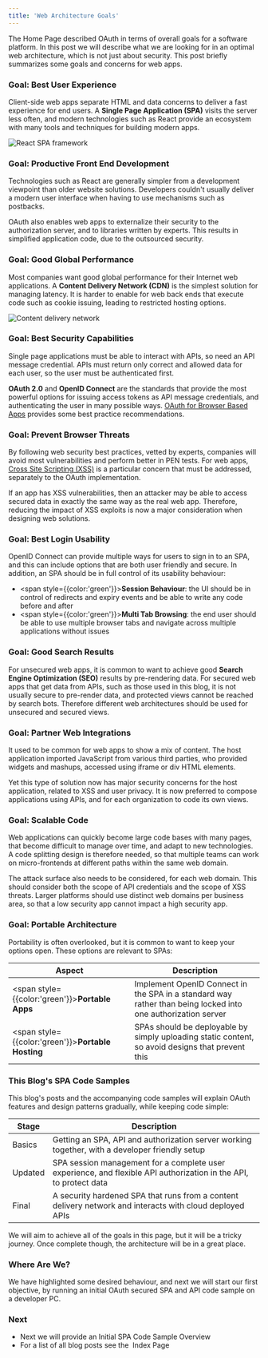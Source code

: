 ```yaml
---
title: 'Web Architecture Goals'
---
```


The <Link href='/'>Home Page</Link> described OAuth in terms of overall goals for a software platform. In this post we will describe what we are looking for in an optimal web architecture, which is not just about security. This post briefly summarizes some goals and concerns for web apps.

### Goal: Best User Experience

Client-side web apps separate HTML and data concerns to deliver a fast experience for end users. A **Single Page Application (SPA)** visits the server less often, and modern technologies such as React provide an ecosystem with many tools and techniques for building modern apps.

![React SPA framework](/images/10/react.jpg)

### Goal: Productive Front End Development

Technologies such as React are generally simpler from a development viewpoint than older website solutions. Developers couldn't usually deliver a modern user interface when having to use mechanisms such as postbacks.

OAuth also enables web apps to externalize their security to the authorization server, and to libraries written by experts. This results in simplified application code, due to the outsourced security.

### Goal: Good Global Performance

Most companies want good global performance for their Internet web applications. A **Content Delivery Network (CDN)** is the simplest solution for managing latency. It is harder to enable for web back ends that execute code such as cookie issuing, leading to restricted hosting options.

![Content delivery network](/images/10/cdn.jpg)

### Goal: Best Security Capabilities

Single page applications must be able to interact with APIs, so need an API message credential. APIs must return only correct and allowed data for each user, so the user must be authenticated first.

**OAuth 2.0** and **OpenID Connect** are the standards that provide the most powerful options for issuing access tokens as API message credentials, and authenticating the user in many possible ways. [OAuth for Browser Based Apps](https://datatracker.ietf.org/doc/html/draft-ietf-oauth-browser-based-apps) provides some best practice recommendations.

### Goal: Prevent Browser Threats

By following web security best practices, vetted by experts, companies will avoid most vulnerabilities and perform better in PEN tests. For web apps, [Cross Site Scripting (XSS)](https://owasp.org/www-community/attacks/xss/a) is a particular concern that must be addressed, separately to the OAuth implementation.

If an app has XSS vulnerabilities, then an attacker may be able to access secured data in exactly the same way as the real web app. Therefore, reducing the impact of XSS exploits is now a major consideration when designing web solutions.

### Goal: Best Login Usability

OpenID Connect can provide multiple ways for users to sign in to an SPA, and this can include options that are both user friendly and secure. In addition, an SPA should be in full control of its usability behaviour:

- <span style={{color:'green'}}>**Session Behaviour**</span>: the UI should be in control of redirects and expiry events and be able to write any code before and after
- <span style={{color:'green'}}>**Multi Tab Browsing**</span>: the end user should be able to use multiple browser tabs and navigate across multiple applications without issues

### Goal: Good Search Results

For unsecured web apps, it is common to want to achieve good **Search Engine Optimization (SEO)** results by pre-rendering data. For secured web apps that get data from APIs, such as those used in this blog, it is not usually secure to pre-render data, and protected views cannot be reached by search bots. Therefore different web architectures should be used for unsecured and secured views.

### Goal: Partner Web Integrations

It used to be common for web apps to show a mix of content. The host application imported JavaScript from various third parties, who provided widgets and mashups, accessed using iframe or div HTML elements.

Yet this type of solution now has major security concerns for the host application, related to XSS and user privacy. It is now preferred to compose applications using APIs, and for each organization to code its own views.

### Goal: Scalable Code

Web applications can quickly become large code bases with many pages, that become difficult to manage over time, and adapt to new technologies. A code splitting design is therefore needed, so that multiple teams can work on micro-frontends at different paths within the same web domain.

The attack surface also needs to be considered, for each web domain. This should consider both the scope of API credentials and the scope of XSS threats. Larger platforms should use distinct web domains per business area, so that a low security app cannot impact a high security app.

### Goal: Portable Architecture

Portability is often overlooked, but it is common to want to keep your options open. These options are relevant to SPAs:

| Aspect | Description |
| ------ | ----------- |
| <span style={{color:'green'}}>**Portable Apps**</span> | Implement OpenID Connect in the SPA in a standard way rather than being locked into one authorization server |
| <span style={{color:'green'}}>**Portable Hosting**</span> | SPAs should be deployable by simply uploading static content, so avoid designs that prevent this |

### This Blog's SPA Code Samples

This blog's posts and the accompanying code samples will explain OAuth features and design patterns gradually, while keeping code simple:

| Stage | Description |
| ----- | ----------- |
| <Link href='/posts/basicspa-overview'>Basics</Link> | Getting an SPA, API and authorization server working together, with a developer friendly setup |
| <Link href='/posts/improved-spa-code-sample-overview'>Updated</Link> | SPA session management for a complete user experience, and flexible API authorization in the API, to protect data |
| <Link href='/posts/final-spa-overview'>Final</Link> | A security hardened SPA that runs from a content delivery network and interacts with cloud deployed APIs |

We will aim to achieve all of the goals in this page, but it will be a tricky journey. Once complete though, the architecture will be in a great place.

### Where Are We?

We have highlighted some desired behaviour, and next we will start our first objective, by running an initial OAuth secured SPA and API code sample on a developer PC.

### Next

- Next we will provide an <Link href='/posts/basicspa-overview'>Initial SPA Code Sample Overview</Link>
- For a list of all blog posts see the  <Link href='/posts/index'>Index Page</Link>
